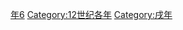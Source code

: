 {{Catnav|頁面分類|历史|歷史時代|年|12世纪各年}}
{{Commons category|1166}}

[[Category:1160年代|年6]]
[[Category:12世纪各年|Category:12世纪各年]]
[[Category:戌年|Category:戌年]]